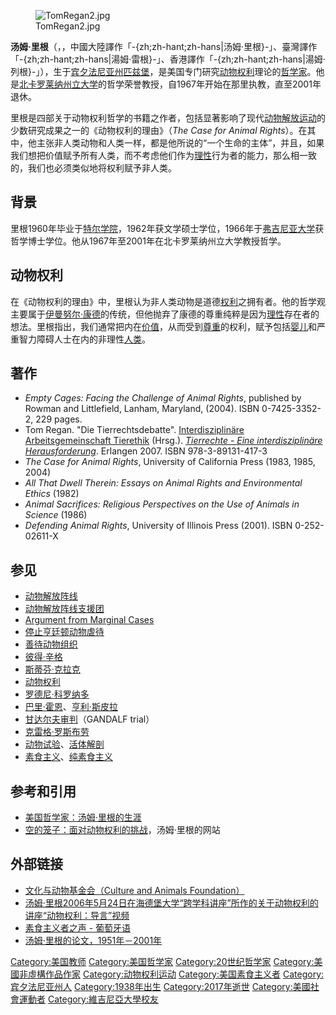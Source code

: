 {{noteTA
|1=zh-hans:汤姆·里根; zh-hant:湯姆·雷根;
}}
[[File:TomRegan2.jpg|right]]

'''汤姆·里根'''（{{lang-en|Tom Regan}}，{{bd|1938年|11月28日|2017年|2月17日|}}，中國大陸譯作「-{zh;zh-hant;zh-hans|汤姆·里根}-」、臺灣譯作「-{zh;zh-hant;zh-hans|湯姆·雷根}-」、香港譯作「-{zh;zh-hant;zh-hans|湯姆·列根}-」），生于[[宾夕法尼亚州|宾夕法尼亚州]][[匹兹堡|匹兹堡]]，是美国专门研究[[动物权利|动物权利]]理论的[[哲学家|哲学家]]。他是[[北卡罗莱纳州立大学|北卡罗莱纳州立大学]]的哲学荣誉教授，自1967年开始在那里执教，直至2001年退休。

里根是四部关于动物权利哲学的书籍之作者，包括显著影响了现代[[动物解放运动|动物解放运动]]的少数研究成果之一的《动物权利的理由》（''The Case for Animal Rights''）。在其中，他主张非人类动物和人类一样，都是他所说的“一个生命的主体”，并且，如果我们想把价值赋予所有人类，而不考虑他们作为[[理性|理性]]行为者的能力，那么相一致的，我们也必须类似地将权利赋予非人类。

== 背景 ==
里根1960年毕业于[[特尔学院|特尔学院]]，1962年获文学硕士学位，1966年于[[弗吉尼亚大学|弗吉尼亚大学]]获哲学博士学位。他从1967年至2001年在北卡罗莱纳州立大学教授哲学。
== 动物权利 ==
{{alib}}	 
在《动物权利的理由》中，里根认为非人类动物是道德[[权利|权利]]之拥有者。他的哲学观主要属于[[伊曼努尔·康德|伊曼努尔·康德]]的传统，但他抛弃了康德的尊重纯粹是因为[[理性|理性]]存在者的想法。里根指出，我们通常把内在[[价值论|价值]]，从而受到[[尊重|尊重]]的权利，赋予包括[[婴儿|婴儿]]和严重智力障碍人士在内的非理性[[人类|人类]]。

== 著作 ==
* ''Empty Cages: Facing the Challenge of Animal Rights'',  published by Rowman and Littlefield, Lanham, Maryland, (2004). ISBN 0-7425-3352-2,  229 pages.
* Tom Regan. "Die Tierrechtsdebatte". [http://www.ag-tierethik.de/ Interdisziplinäre Arbeitsgemeinschaft Tierethik] (Hrsg.). ''[https://web.archive.org/web/20070827110821/http://buch.ag-tierethik.de/ Tierrechte - Eine interdisziplinäre Herausforderung]''. Erlangen 2007. ISBN 978-3-89131-417-3
* ''The Case for Animal Rights'', University of California Press (1983, 1985, 2004)
* ''All That Dwell Therein: Essays on Animal Rights and Environmental Ethics'' (1982) 
* ''Animal Sacrifices: Religious Perspectives on the Use of Animals in Science'' (1986)
* ''Defending Animal Rights'', University of Illinois Press (2001). ISBN 0-252-02611-X

== 参见 ==
* [[动物解放阵线|动物解放阵线]]
* [[动物解放阵线支援团|动物解放阵线支援团]]
* [[Argument_from_Marginal_Cases|Argument from Marginal Cases]]
* [[停止亨廷顿动物虐待|停止亨廷顿动物虐待]]
* [[善待动物组织|善待动物组织]]	 
* [[彼得·辛格|彼得·辛格]]	 
* [[斯蒂芬·理查德·莱斯特·克拉克|斯蒂芬·克拉克]]	 
* [[动物权利|动物权利]]	 
* [[罗德尼·亚当·科罗纳多|罗德尼·科罗纳多]]	 
* [[巴里·霍恩|巴里·霍恩]]、[[亨利·斯皮拉|亨利·斯皮拉]]	 
* [[甘达尔夫审判|甘达尔夫审判]]（GANDALF trial）	 
* [[克雷格·罗斯布劳|克雷格·罗斯布劳]]	 
* [[动物试验|动物试验]]、[[活体解剖|活体解剖]]	 
* [[素食主义|素食主义]]、[[纯素食主义|纯素食主义]]

== 参考和引用 ==
* [https://web.archive.org/web/20050627074249/http://www.lib.ncsu.edu/archives/exhibits/regan/ 美国哲学家：汤姆·里根的生涯]
* [https://web.archive.org/web/20080616103440/http://www.tomregan-animalrights.com/ 空的笼子：面对动物权利的挑战]，汤姆·里根的网站

== 外部链接 ==
{{Commonscat|Tom Regan}}
* [http://www.cultureandanimals.org/ 文化与动物基金会（Culture and Animals Foundation）] {{Wayback|url=http://www.cultureandanimals.org/ |date=20070408141657 }}
* [http://www.rzuser.uni-heidelberg.de/~rebert/arlectures/media/index.php?v=regan 汤姆·里根2006年5月24日在海德堡大学“跨学科讲座”所作的关于动物权利的讲座“动物权利：导言”视频] {{Wayback|url=http://www.rzuser.uni-heidelberg.de/~rebert/arlectures/media/index.php?v=regan |date=20081222041008 }}
* [https://web.archive.org/web/20081011191239/http://www.svb.org.br/cvb/vozes-vegetarianas.pdf 素食主义者之声 - 葡萄牙语]
* [http://www.lib.ncsu.edu/findingaids/mc00236/ 汤姆·里根的论文，1951年－2001年] {{Wayback|url=http://www.lib.ncsu.edu/findingaids/mc00236/ |date=20201106175647 }}
{{Authority control}}
{{DEFAULTSORT:Regan, Tom}}

[[Category:美国教师|Category:美国教师]]
[[Category:美国哲学家|Category:美国哲学家]]
[[Category:20世纪哲学家|Category:20世纪哲学家]]
[[Category:美國非虛構作品作家|Category:美國非虛構作品作家]]
[[Category:动物权利运动|Category:动物权利运动]]
[[Category:美国素食主义者|Category:美国素食主义者]]
[[Category:宾夕法尼亚州人|Category:宾夕法尼亚州人]]
[[Category:1938年出生|Category:1938年出生]]
[[Category:2017年逝世|Category:2017年逝世]]
[[Category:美國社會運動者|Category:美國社會運動者]]
[[Category:維吉尼亞大學校友|Category:維吉尼亞大學校友]]